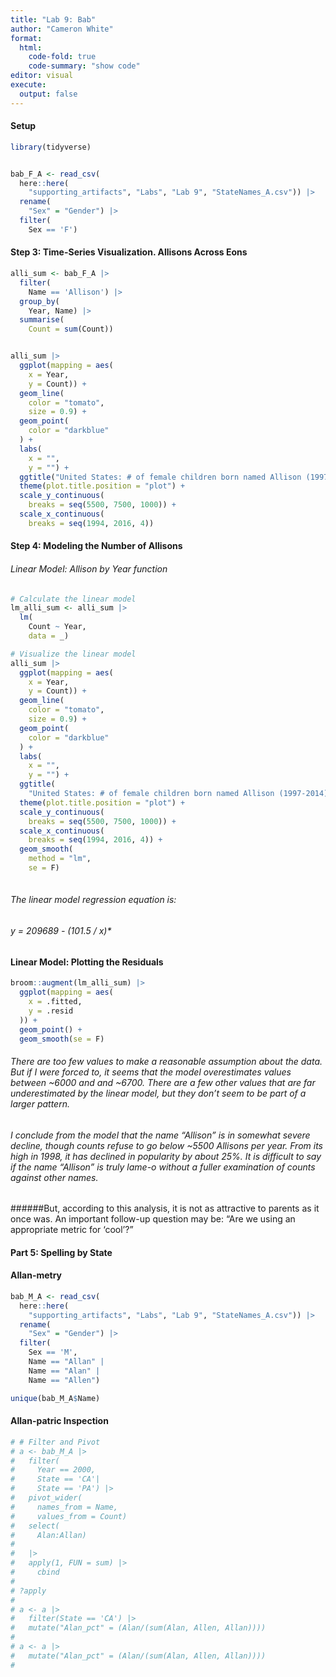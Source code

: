 ```yaml
---
title: "Lab 9: Bab"
author: "Cameron White"
format: 
  html:
    code-fold: true
    code-summary: "show code"
editor: visual
execute: 
  output: false
---
```


#### Setup

```r
library(tidyverse)


bab_F_A <- read_csv(
  here::here(
    "supporting_artifacts", "Labs", "Lab 9", "StateNames_A.csv")) |> 
  rename(
    "Sex" = "Gender") |> 
  filter(
    Sex == 'F')

```

#### Step 3: Time-Series Visualization. Allisons Across Eons

```r
alli_sum <- bab_F_A |>
  filter(
    Name == 'Allison') |> 
  group_by(
    Year, Name) |> 
  summarise(
    Count = sum(Count))


alli_sum |> 
  ggplot(mapping = aes(
    x = Year,
    y = Count)) +
  geom_line(
    color = "tomato",
    size = 0.9) +
  geom_point(
    color = "darkblue"
  ) +
  labs(
    x = "",
    y = "") +
  ggtitle("United States: # of female children born named Allison (1997-2014)") + 
  theme(plot.title.position = "plot") +
  scale_y_continuous(
    breaks = seq(5500, 7500, 1000)) +
  scale_x_continuous(
    breaks = seq(1994, 2016, 4))

```

#### Step 4: Modeling the Number of Allisons

###### Linear Model: Allison by Year function

```r
# Calculate the linear model
lm_alli_sum <- alli_sum |> 
  lm(
    Count ~ Year, 
    data = _)

# Visualize the linear model
alli_sum |> 
  ggplot(mapping = aes(
    x = Year,
    y = Count)) +
  geom_line(
    color = "tomato",
    size = 0.9) +
  geom_point(
    color = "darkblue"
  ) +
  labs(
    x = "",
    y = "") +
  ggtitle(
    "United States: # of female children born named Allison (1997-2014)") + 
  theme(plot.title.position = "plot") +
  scale_y_continuous(
    breaks = seq(5500, 7500, 1000)) +
  scale_x_continuous(
    breaks = seq(1994, 2016, 4)) +
  geom_smooth(
    method = "lm",
    se = F)
  
```

###### The linear model regression equation is:

###### *y = 209689 - (101.5 /* x)\*

#### Linear Model: Plotting the Residuals

```r
broom::augment(lm_alli_sum) |> 
  ggplot(mapping = aes(
    x = .fitted,
    y = .resid
  )) +
  geom_point() +
  geom_smooth(se = F)

```

###### There are too few values to make a reasonable assumption about the data. But if I were forced to, it seems that the model overestimates values between \~6000 and and \~6700. There are a few other values that are far underestimated by the linear model, but they don't seem to be part of a larger pattern.

###### I conclude from the model that the name "Allison" is in somewhat severe decline, though counts refuse to go below \~5500 Allisons per year. From its high in 1998, it has declined in popularity by about 25%. It is difficult to say if the name "Allison" is truly lame-o without a fuller examination of counts against other names.

######But, according to this analysis, it is not as attractive to parents as it once was. An important follow-up question may be: "Are we using an appropriate metric for 'cool'?"

#### Part 5: Spelling by State

#### Allan-metry

```r
bab_M_A <- read_csv(
  here::here(
    "supporting_artifacts", "Labs", "Lab 9", "StateNames_A.csv")) |> 
  rename(
    "Sex" = "Gender") |>
  filter(
    Sex == 'M',
    Name == "Allan" | 
    Name == "Alan" | 
    Name == "Allen")

unique(bab_M_A$Name)
```

#### Allan-patric Inspection

```r
# # Filter and Pivot
# a <- bab_M_A |> 
#   filter(
#     Year == 2000,
#     State == 'CA'|
#     State == 'PA') |> 
#   pivot_wider(
#     names_from = Name,
#     values_from = Count)
#   select(
#     Alan:Allan)
#   
#   |>
#   apply(1, FUN = sum) |> 
#     cbind
#   
# ?apply
#   
# a <- a |>
#   filter(State == 'CA') |> 
#   mutate("Alan_pct" = (Alan/(sum(Alan, Allen, Allan))))
#  
# a <- a |> 
#   mutate("Alan_pct" = (Alan/(sum(Alan, Allen, Allan))))
#  
```
